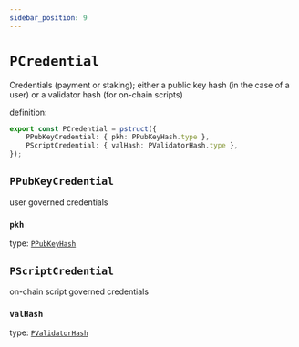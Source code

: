 ```yaml
---
sidebar_position: 9
---
```


# `PCredential`

Credentials (payment or staking); either a public key hash (in the case of a user) or a validator hash (for on-chain scripts)

definition:

```ts
export const PCredential = pstruct({
    PPubKeyCredential: { pkh: PPubKeyHash.type },
    PScriptCredential: { valHash: PValidatorHash.type },
});
```

## `PPubKeyCredential`

user governed credentials

### `pkh`

type: [`PPubKeyHash`](./PPubKeyHash)


## `PScriptCredential`

on-chain script governed credentials

### `valHash`

type: [`PValidatorHash`](./PValidatorHash)
